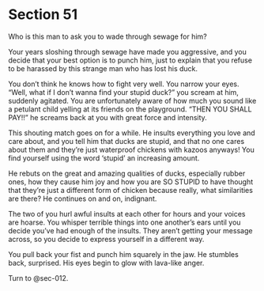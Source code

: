 # Section 51 {#sec-51}

Who is this man to ask you to wade through sewage for him? 

Your years sloshing through sewage have made you aggressive, and you decide that your best option is to punch him, just to explain that you refuse to be harassed by this strange man who has lost his duck.

 You don’t think he knows how to fight very well. You narrow your eyes. “Well, what if I don’t wanna find your stupid duck?” you scream at him, suddenly agitated. You are unfortunately aware of how much you sound like a petulant child yelling at its friends on the playground. “THEN YOU SHALL PAY!!” he screams back at you with great force and intensity. 

This shouting match goes on for a while. He insults everything you love and care about, and you tell him that ducks are stupid, and that no one cares about them and they’re just waterproof chickens with kazoos anyways! You find yourself using the word ‘stupid’ an increasing amount.

He rebuts on the great and amazing qualities of ducks, especially rubber ones, how they cause him joy and how you are SO STUPID to have thought that they’re just a different form of chicken because really, what similarities are there? He continues on and on, indignant.

The two of you hurl awful insults at each other for hours and your voices are hoarse. You whisper terrible things into one another’s ears until you decide you’ve had enough of the insults. They aren’t getting your message across, so you decide to express yourself in a different way.

You pull back your fist and punch him squarely in the jaw. He stumbles back, surprised. His eyes begin to glow with lava-like anger.

Turn to @sec-012.

 
